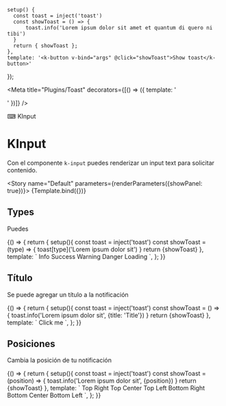 
    setup() {
      const toast = inject('toast')
      const showToast = () => {
          toast.info('Lorem ipsum dolor sit amet et quantum di quero ni tibi')
      }
      return { showToast };
    },
    template: '<k-button v-bind="args" @click="showToast">Show toast</k-button>'
});

<Meta title="Plugins/Toast"  decorators={[() => ({ template: '<div class="flex items-center justify-center p-10"><story /></div>' })]} />

<SHead image="https://media2.giphy.com/media/SwImQhtiNA7io/giphy.gif?cid=ecf05e47z82yq5bzlbtacqrphv0r4tr1wtbmnhzeakchqa9a&rid=giphy.gif&ct=g">⌨ KInput</SHead>

# KInput
Con el componente `k-input` puedes renderizar un input text para solicitar contenido.

<Story name="Default" parameters={renderParameters({showPanel: true})}>
  {Template.bind({})}
</Story>

## **Types**
Puedes 

<Canvas>
  <Story name="Types" parameters={renderParameters({showPanel: false})}>
    {() => {
      return {
        setup(){
          const toast = inject('toast')
          const showToast = (type) => {
              toast[type]('Lorem ipsum dolor sit')
          }
          return {showToast}
        },
        template: `
          <k-button color="primary" class="mr-4" @click="showToast('info')">Info</k-button>
          <k-button color="success" class="mr-4" @click="showToast('success')">Success</k-button>
          <k-button color="warning" class="mr-4" @click="showToast('warning')">Warning</k-button>
          <k-button color="danger" class="mr-4" @click="showToast('error')">Danger</k-button>
          <k-button color="primary" @click="showToast('loading')">Loading</k-button>
        `,
      };
    }}
  </Story>
</Canvas>

## **Título**
Se puede agregar un título a la notificación

<Canvas>
  <Story name="Title" parameters={renderParameters({showPanel: false})}>
    {() => {
      return {
        setup(){
          const toast = inject('toast')
          const showToast = () => {
              toast.info('Lorem ipsum dolor sit', {title: 'Title'})
          }
          return {showToast}
        },
        template: `
          <k-button class="mr-4" @click="showToast()">Click me</k-button>
        `,
      };
    }}
  </Story>
</Canvas>

## **Posiciones**
Cambia la posición de tu notificación

<Canvas>
  <Story name="Position" parameters={renderParameters({showPanel: false})}>
    {() => {
      return {
        setup(){
          const toast = inject('toast')
          const showToast = (position) => {
              toast.info('Lorem ipsum dolor sit', {position})
          }
          return {showToast}
        },
        template: `
          <k-button class="mr-4" @click="showToast('top-right')">Top Right</k-button>
          <k-button class="mr-4" @click="showToast('top-center')">Top Center</k-button>
          <k-button class="mr-4" @click="showToast('top-left')">Top Left</k-button>
          <k-button class="mr-4" @click="showToast('bottom-right')">Bottom Right</k-button>
          <k-button class="mr-4" @click="showToast('bottom-center')">Bottom Center</k-button>
          <k-button @click="showToast('bottom-left')">Bottom Left</k-button>
        `,
      };
    }}
  </Story>
</Canvas>
